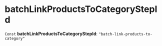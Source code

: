 
# batchLinkProductsToCategoryStepId

 `Const` **batchLinkProductsToCategoryStepId**: `"batch-link-products-to-category"`
